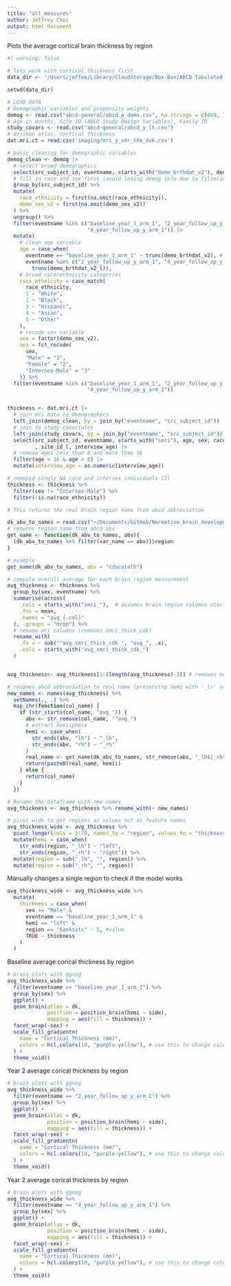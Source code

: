 ```yaml
---
title: "all_measures"
author: Jeffrey Choi
output: html_document
---
```


Plots the average cortical brain thickness by region
```r
#| warning: false

# lets work with cortical thickness first
data_dir <- '/Users/jeffee/Library/CloudStorage/Box-Box/ABCD Tabulated Data/5.1/core/'

setwd(data_dir)

# LOAD DATA
# Demographic variables and propensity weights
demog <- read.csv("abcd-general/abcd_p_demo.csv", na.strings = c(999, 777))
# Age in months, Site ID (ABCD Study Design Variables), Family ID
study_covars <- read.csv("abcd-general/abcd_y_lt.csv")
# desikan atlas, cortical thickness
dat.mri.ct = read.csv('imaging/mri_y_smr_thk_dsk.csv')

# basic cleaning for demographic variables
demog_clean <- demog |>
  # select broad demographics
  select(src_subject_id, eventname, starts_with("demo_brthdat_v2"), demo_sex_v2, race_ethnicity) |>
  # fill in race and sex first (avoid losing demog info due to filtering eventname)
  group_by(src_subject_id) %>%
  mutate(
    race_ethnicity = first(na.omit(race_ethnicity)),
    demo_sex_v2 = first(na.omit(demo_sex_v2))
  ) %>%
  ungroup() %>%
  filter(eventname %in% c("baseline_year_1_arm_1", "2_year_follow_up_y_arm_1",
                          "4_year_follow_up_y_arm_1")) |>
  mutate(
    # clean age variable
    age = case_when(
      eventname == "baseline_year_1_arm_1" ~ trunc(demo_brthdat_v2), # remove decimals 
      eventname %in% c("2_year_follow_up_y_arm_1", "4_year_follow_up_y_arm_1") ~
        trunc(demo_brthdat_v2_l)),
    # broad race/ethnicity categories
    race_ethnicity = case_match(
      race_ethnicity,
      1 ~ "White",
      2 ~ "Black",
      3 ~ "Hispanic",
      4 ~ "Asian",
      5 ~ "Other"
    ),
    # recode sex variable
    sex = factor(demo_sex_v2),
    sex = fct_recode(
      sex,
      "Male" = "1",
      "Female" = "2",
      "Intersex-Male" = "3"
    )) %>%
  filter(eventname %in% c("baseline_year_1_arm_1", "2_year_follow_up_y_arm_1",
                          "4_year_follow_up_y_arm_1"))


thickness <- dat.mri.ct |>
  # join mri data to demographics
  left_join(demog_clean, by = join_by("eventname", "src_subject_id")) |>
  # join to study covariates
  left_join(study_covars, by = join_by("eventname", "src_subject_id")) |>
  select(src_subject_id, eventname, starts_with("smri"), age, sex, race_ethnicity 
         , site_id_l, interview_age) |>
  # remove ages less than 8 and more than 16
  filter(age < 16 & age > 8) |>
  mutate(interview_age = as.numeric(interview_age))

# removed single NA race and intersex individuals (3)
thickness <- thickness %>%
  filter(sex != "Intersex-Male") %>%
  filter(!is.na(race_ethnicity))
```

```r
# This returns the real brain region name from abcd abbreviation

dk_abv_to_names = read.csv("~/Documents/GitHub/Normative_brain_development_and_deviations_for_adolescents/exploration/additional_files/dk_abv_to_names.csv")
# returns region name from abcd abv
get_name <- function(dk_abv_to_names, abv){
  (dk_abv_to_names %>% filter(var_name == abv))$region
}

# example
get_name(dk_abv_to_names, abv = "cdacatelh")
```

```r
# compute overall average for each brain region measurement
avg_thickness <- thickness %>%
  group_by(sex, eventname) %>%
  summarise(across(
    .cols = starts_with("smri_"),  # assumes brain region columns start with "smri_"
    .fns = mean,
    .names = "avg_{.col}"
  ), .groups = "drop") %>%
  # rename mri columns (removes smri_thick_cdk)
  rename_with(
    .fn = ~ sub("^avg_smri_thick_cdk_", "avg_", .x),
    .cols = starts_with("avg_smri_thick_cdk_")
  )


avg_thickness<- avg_thickness[1:(length(avg_thickness)-3)] # removes mean lh, rh, and whole
```

```r
# renames abcd abbreviation to real name (preserving hemi with '_lr' or _rh')
new_names <- names(avg_thickness) %>%
  setNames(., .) %>%
  map_chr(function(col_name) {
    if (str_starts(col_name, "avg_")) {
      abv <- str_remove(col_name, "^avg_")
      # extract hemisphere
      hemi <- case_when(
        str_ends(abv, "lh") ~ "_lh",
        str_ends(abv, "rh") ~ "_rh"
      )
      real_name <- get_name(dk_abv_to_names, str_remove(abv, "_lh$|_rh$"))
      return(paste0(real_name, hemi))
    } else {
      return(col_name)
    }
  })

# Rename the dataframe with new names
avg_thickness <- avg_thickness %>% rename_with(~ new_names)
```

```r
# pivot wide to get regions as values not as feature names
avg_thickness_wide <- avg_thickness %>%
  pivot_longer(cols = 3:70, names_to = "region", values_to = "thickness") %>%
  mutate(hemi = case_when(
    str_ends(region, "_lh") ~ "left",
    str_ends(region, "_rh") ~ "right")) %>%
  mutate(region = sub("_lh", "", region)) %>%
  mutate(region = sub("_rh", "", region))
```

Manually changes a single region to check if the model works
```r
avg_thickness_wide <- avg_thickness_wide %>%
  mutate(
    thickness = case_when(
      sex == "Male" &
      eventname == "baseline_year_1_arm_1" &
      hemi == "left" &
      region == "bankssts" ~ 5, #value
      TRUE ~ thickness
    )
  )

```

Baseline average corical thickness by region
```r
# brain plots with ggseg
avg_thickness_wide %>%
  filter(eventname == "baseline_year_1_arm_1") %>%
  group_by(sex) %>%
  ggplot() +
  geom_brain(atlas = dk,
             position = position_brain(hemi ~ side),
             mapping = aes(fill = thickness)) +
  facet_wrap(~sex) +
  scale_fill_gradientn(
    name = "Cortical Thickness (mm)", 
    colors = hcl.colors(10, "purple-yellow"), # use this to change color
  ) +
  theme_void()

```

Year 2 average corical thickness by region
```r
# brain plots with ggseg
avg_thickness_wide %>%
  filter(eventname == "2_year_follow_up_y_arm_1") %>%
  group_by(sex) %>%
  ggplot() +
  geom_brain(atlas = dk,
             position = position_brain(hemi ~ side),
             mapping = aes(fill = thickness)) +
  facet_wrap(~sex) +
  scale_fill_gradientn(
    name = "Cortical Thickness (mm)", 
    colors = hcl.colors(10, "purple-yellow"), # use this to change color
  ) +
  theme_void()

```
Year 2 average corical thickness by region
```r
# brain plots with ggseg
avg_thickness_wide %>%
  filter(eventname == "4_year_follow_up_y_arm_1") %>%
  group_by(sex) %>%
  ggplot() +
  geom_brain(atlas = dk,
             position = position_brain(hemi ~ side),
             mapping = aes(fill = thickness)) +
  facet_wrap(~sex) +
  scale_fill_gradientn(
    name = "Cortical Thickness (mm)", 
    colors = hcl.colors(10, "purple-yellow"), # use this to change color
  ) +
  theme_void()

```


